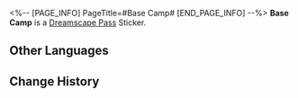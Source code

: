 <%-- [PAGE_INFO]
PageTitle=#Base Camp#
[END_PAGE_INFO] --%>
{{Stub|Location information}}
{{Item Infobox
|id          = 223905
|image       = Dreamscape Pass Sticker Base Camp.png
|type        = Dreamscape Pass Sticker
|type2       = It Was the Best of Times Stickers
|invCategory = 
|rarity      = 4
|effect      = 
|description = Digital stickers that can be used to decorate the pages of the Dreamtour Handbook. They come in many different styles.
|source1     = [[Obtained at the end of the Brother Hanu stage]]
}}
{{Description|The... Brother Hanu to end all Brother Hanus.}}
'''Base Camp''' is a [[Dreamscape Pass]] Sticker.

==Other Languages==
{{Other Languages
|en   = Base Camp
|zhs  = 大本营
|zht  = 大本營
|ja   = 総司令部
|ko   = 본거지
|es   = Campamento base
|fr   = Camp de base
|ru   = Базовый лагерь
|th   = ฐานที่มั่น
|vi   = Đại Bản Doanh
|de   = Hauptstützpunkt
|id   = Markas
|pt   = Campo Base
}}

==Change History==
{{Change History|2.2}}